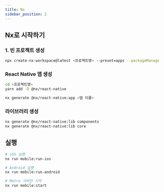 ```yaml
---
title: Nx
sidebar_position: 2
---
```


## Nx로 시작하기

### 1. 빈 프로젝트 생성

```bash
npx create-nx-workspace@latest <프로젝트명> --preset=apps --packageManager=yarn
```

### React Native 앱 생성
```bash
cd <프로젝트명>
yarn add -D @nx/react-native
```
```bash
nx generate @nx/react-native:app <앱 이름>
```

### 라이브러리 생성
```bash
nx generate @nx/react-native:lib components
nx generate @nx/react-native:lib core
```

## 실행
```bash
# iOS 실행
nx run mobile:run-ios

# Android 실행
nx run mobile:run-android

# Metro 서버만 시작
nx run mobile:start
```